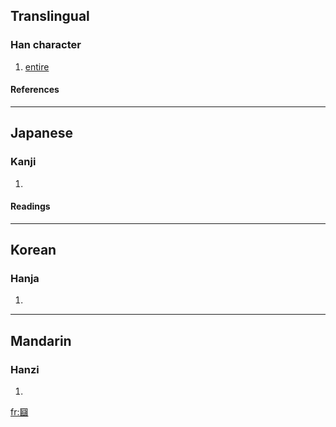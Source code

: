 ==Translingual==
===Han character===
{{Han char|rn=31|rad=囗|as=19|sn=22|four=|canj=田女火火 (WVFF)}}
# [[entire]]
====References====
{{Han ref|kx=0221.190|dkj=04866|dj=0453.210|hdz=10727.150|uh=571D|ud=22301}}
----
==Japanese==
===Kanji===
{{ja-kanji|grade=|rs=囗19}}
# {{defn|Japanese}} 
====Readings====
{{ja-readings|on=[[らん]] (ran)|kun=[[まるい]] (marui)}}
----
==Korean==
===Hanja===
{{ko-hanja|hangeul=란|rv=ran|mr=ran}}
# {{defn|Korean}}
----
==Mandarin==
===Hanzi===
{{cmn-hanzi|pin=[[luán]] (luan2), [[tǐng]] (ting3)|wg=luan<sup>2</sup>, t'ing<sup>3</sup>}}
# {{defn|Mandarin}}

[[fr:圝]]
